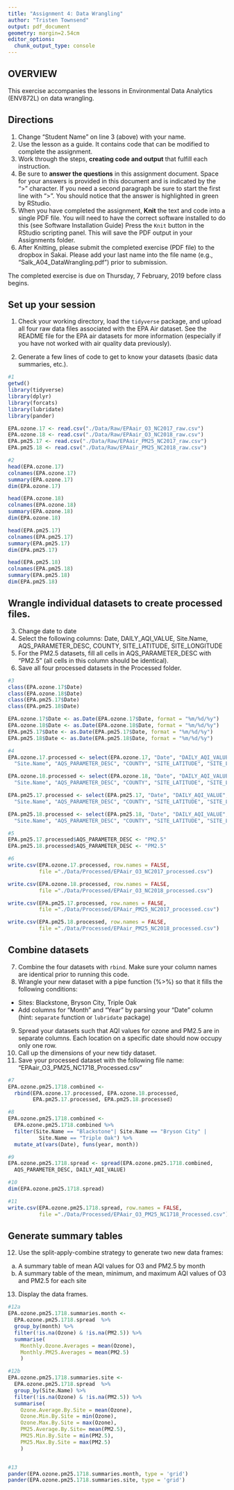 ```yaml
---
title: "Assignment 4: Data Wrangling"
author: "Tristen Townsend"
output: pdf_document
geometry: margin=2.54cm
editor_options: 
  chunk_output_type: console
---
```


## OVERVIEW 

This exercise accompanies the lessons in Environmental Data Analytics (ENV872L) on data wrangling. 

## Directions
1. Change "Student Name" on line 3 (above) with your name.
2. Use the lesson as a guide. It contains code that can be modified to complete the assignment.
3. Work through the steps, **creating code and output** that fulfill each instruction.
4. Be sure to **answer the questions** in this assignment document.
Space for your answers is provided in this document and is indicated by the ">" character.
If you need a second paragraph be sure to start the first line with ">".
You should notice that the answer is highlighted in green by RStudio. 
6. When you have completed the assignment, **Knit** the text and code into a single PDF file.
You will need to have the correct software installed to do this (see Software Installation Guide)
Press the `Knit` button in the RStudio scripting panel.
This will save the PDF output in your Assignments folder.
8. After Knitting, please submit the completed exercise (PDF file) to the dropbox in Sakai. Please add your last name into the file name (e.g., "Salk_A04_DataWrangling.pdf") prior to submission.

The completed exercise is due on Thursday, 7 February, 2019 before class begins.

## Set up your session 
1. Check your working directory, load the `tidyverse` package, and upload all four raw data files associated with the EPA Air dataset. See the README file for the EPA air datasets for more information (especially if you have not worked with air quality data previously). 

2. Generate a few lines of code to get to know your datasets (basic data summaries, etc.).

```r
#1
getwd()
library(tidyverse)
library(dplyr)
library(forcats)
library(lubridate)
library(pander)

EPA.ozone.17 <- read.csv("./Data/Raw/EPAair_O3_NC2017_raw.csv")
EPA.ozone.18 <- read.csv("./Data/Raw/EPAair_O3_NC2018_raw.csv")
EPA.pm25.17 <- read.csv("./Data/Raw/EPAair_PM25_NC2017_raw.csv")
EPA.pm25.18 <- read.csv("./Data/Raw/EPAair_PM25_NC2018_raw.csv")

#2
head(EPA.ozone.17)
colnames(EPA.ozone.17)
summary(EPA.ozone.17)
dim(EPA.ozone.17)

head(EPA.ozone.18)
colnames(EPA.ozone.18)
summary(EPA.ozone.18)
dim(EPA.ozone.18)

head(EPA.pm25.17)
colnames(EPA.pm25.17)
summary(EPA.pm25.17)
dim(EPA.pm25.17)

head(EPA.pm25.18)
colnames(EPA.pm25.18)
summary(EPA.pm25.18)
dim(EPA.pm25.18)

```

## Wrangle individual datasets to create processed files.
3. Change date to date
4. Select the following columns: Date, DAILY_AQI_VALUE, Site.Name, AQS_PARAMETER_DESC, COUNTY, SITE_LATITUDE, SITE_LONGITUDE
5. For the PM2.5 datasets, fill all cells in AQS_PARAMETER_DESC with "PM2.5" (all cells in this column should be identical).
6. Save all four processed datasets in the Processed folder.

```r
#3
class(EPA.ozone.17$Date)
class(EPA.ozone.18$Date)
class(EPA.pm25.17$Date)
class(EPA.pm25.18$Date)

EPA.ozone.17$Date <- as.Date(EPA.ozone.17$Date, format = "%m/%d/%y")
EPA.ozone.18$Date <- as.Date(EPA.ozone.18$Date, format = "%m/%d/%y")
EPA.pm25.17$Date <- as.Date(EPA.pm25.17$Date, format = "%m/%d/%y")
EPA.pm25.18$Date <- as.Date(EPA.pm25.18$Date, format = "%m/%d/%y")

#4
EPA.ozone.17.processed <- select(EPA.ozone.17, "Date", "DAILY_AQI_VALUE", 
  "Site.Name", "AQS_PARAMETER_DESC", "COUNTY", "SITE_LATITUDE", "SITE_LONGITUDE")

EPA.ozone.18.processed <- select(EPA.ozone.18, "Date", "DAILY_AQI_VALUE", 
  "Site.Name", "AQS_PARAMETER_DESC", "COUNTY", "SITE_LATITUDE", "SITE_LONGITUDE")

EPA.pm25.17.processed <- select(EPA.pm25.17, "Date", "DAILY_AQI_VALUE", 
  "Site.Name", "AQS_PARAMETER_DESC", "COUNTY", "SITE_LATITUDE", "SITE_LONGITUDE")

EPA.pm25.18.processed <- select(EPA.pm25.18, "Date", "DAILY_AQI_VALUE", 
  "Site.Name", "AQS_PARAMETER_DESC", "COUNTY", "SITE_LATITUDE", "SITE_LONGITUDE")

#5
EPA.pm25.17.processed$AQS_PARAMETER_DESC <- "PM2.5"
EPA.pm25.18.processed$AQS_PARAMETER_DESC <- "PM2.5"

#6
write.csv(EPA.ozone.17.processed, row.names = FALSE, 
          file ="./Data/Processed/EPAair_O3_NC2017_processed.csv")

write.csv(EPA.ozone.18.processed, row.names = FALSE, 
          file ="./Data/Processed/EPAair_O3_NC2018_processed.csv")

write.csv(EPA.pm25.17.processed, row.names = FALSE, 
          file ="./Data/Processed/EPAair_PM25_NC2017_processed.csv")

write.csv(EPA.pm25.18.processed, row.names = FALSE, 
          file ="./Data/Processed/EPAair_PM25_NC2018_processed.csv")

```


## Combine datasets
7. Combine the four datasets with `rbind`. Make sure your column names are identical prior to running this code. 
8. Wrangle your new dataset with a pipe function (%>%) so that it fills the following conditions: 

* Sites: Blackstone, Bryson City, Triple Oak
* Add columns for "Month" and "Year" by parsing your "Date" column (hint: `separate` function or `lubridate` package)

9. Spread your datasets such that AQI values for ozone and PM2.5 are in separate columns. Each location on a specific date should now occupy only one row.
10. Call up the dimensions of your new tidy dataset.
11. Save your processed dataset with the following file name: "EPAair_O3_PM25_NC1718_Processed.csv"

```r
#7
EPA.ozone.pm25.1718.combined <- 
  rbind(EPA.ozone.17.processed, EPA.ozone.18.processed, 
        EPA.pm25.17.processed, EPA.pm25.18.processed)

#8
EPA.ozone.pm25.1718.combined <-
  EPA.ozone.pm25.1718.combined %>%
  filter(Site.Name == "Blackstone"| Site.Name == "Bryson City" | 
          Site.Name == "Triple Oak") %>%  
  mutate_at(vars(Date), funs(year, month))

#9
EPA.ozone.pm25.1718.spread <- spread(EPA.ozone.pm25.1718.combined, 
  AQS_PARAMETER_DESC, DAILY_AQI_VALUE)

#10
dim(EPA.ozone.pm25.1718.spread)

#11
write.csv(EPA.ozone.pm25.1718.spread, row.names = FALSE, 
          file ="./Data/Processed/EPAair_O3_PM25_NC1718_Processed.csv")

```


## Generate summary tables
12. Use the split-apply-combine strategy to generate two new data frames: 
a. A summary table of mean AQI values for O3 and PM2.5 by month
b. A summary table of the mean, minimum, and maximum AQI values of O3 and PM2.5 for each site
13. Display the data frames.

```r

#12a
EPA.ozone.pm25.1718.summaries.month <- 
  EPA.ozone.pm25.1718.spread  %>% 
  group_by(month) %>% 
  filter(!is.na(Ozone) & !is.na(PM2.5)) %>%
  summarise(
    Monthly.Ozone.Averages = mean(Ozone),
    Monthly.PM25.Averages = mean(PM2.5)
    )

#12b
EPA.ozone.pm25.1718.summaries.site <- 
  EPA.ozone.pm25.1718.spread  %>% 
  group_by(Site.Name) %>% 
  filter(!is.na(Ozone) & !is.na(PM2.5)) %>%
  summarise(
    Ozone.Average.By.Site = mean(Ozone),
    Ozone.Min.By.Site = min(Ozone),
    Ozone.Max.By.Site = max(Ozone),
    PM25.Average.By.Site= mean(PM2.5),
    PM25.Min.By.Site = min(PM2.5),
    PM25.Max.By.Site = max(PM2.5)
    )


#13
pander(EPA.ozone.pm25.1718.summaries.month, type = 'grid')
pander(EPA.ozone.pm25.1718.summaries.site, type = 'grid')

```

